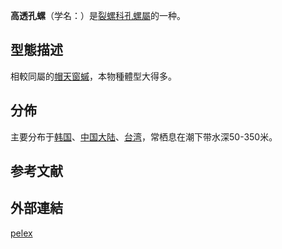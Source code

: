 {{Speciesbox
 | taxon = Cranopsis pelex
 | authority = A. Adams, 1860
}}

'''高透孔螺'''（学名：''{{lang|la|Cranopsis pelex}}''）是[[裂螺科|裂螺科]][[孔螺屬|孔螺屬]]的一种{{r|shell_3459}}。

==型態描述==
相較同屬的[[帽天窗䗩|帽天窗䗩]]，本物種體型大得多。

==分佈==
主要分布于[[韩国|韩国]]{{r|shell_3459}}、[[中国大陆|中国大陆]]{{r|shell_3459}}、[[台湾|台湾]]{{r|shell_3459}}，常栖息在潮下带水深50-350米{{r|shell_3459}}。

==参考文献==
{{reflist|refs=
<ref name="shell_3459">{{cite web
 |url=http://shell.sinica.edu.tw/chinese/shellbase_detail.php?science_no=3459
 |title=国际贝库：高透孔螺
 |publisher=台湾贝类资料库
 |access-date=2018-11-08
 |language=zh-hant
 |archive-date=2016-03-04
 |archive-url=https://web.archive.org/web/20160304113521/http://shell.sinica.edu.tw/chinese/shellbase_detail.php?science_no=3459
 |dead-url=no
 }}</ref>
}}

==外部連結==
{{Taxonbar}}
[[Category:孔螺屬|pelex]]
{{Mollusc-stub}}